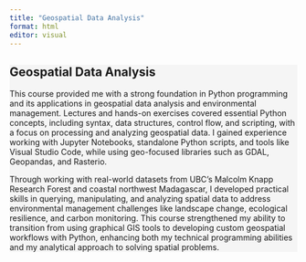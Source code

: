 ```yaml
---
title: "Geospatial Data Analysis"
format: html
editor: visual
---
```


::: {style="background-color: #f5f5f5"}
# Geospatial Data Analysis
This course provided me with a strong foundation in Python programming and its applications in geospatial data analysis and environmental management. Lectures and hands-on exercises covered essential Python concepts, including syntax, data structures, control flow, and scripting, with a focus on processing and analyzing geospatial data. I gained experience working with Jupyter Notebooks, standalone Python scripts, and tools like Visual Studio Code, while using geo-focused libraries such as GDAL, Geopandas, and Rasterio.

Through working with real-world datasets from UBC’s Malcolm Knapp Research Forest and coastal northwest Madagascar, I developed practical skills in querying, manipulating, and analyzing spatial data to address environmental management challenges like landscape change, ecological resilience, and carbon monitoring. This course strengthened my ability to transition from using graphical GIS tools to developing custom geospatial workflows with Python, enhancing both my technical programming abilities and my analytical approach to solving spatial problems.
:::



